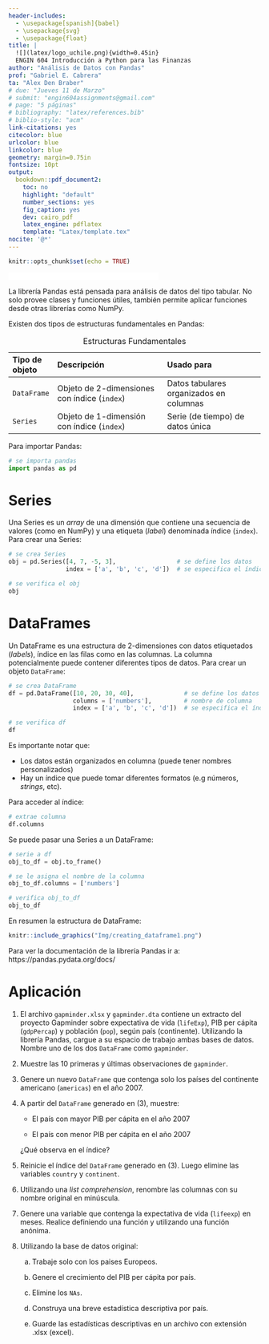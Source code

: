 ```yaml
---
header-includes:
  - \usepackage[spanish]{babel}
  - \usepackage{svg}
  - \usepackage{float}
title: |
  ![](latex/logo_uchile.png){width=0.45in}  
  ENGIN 604 Introducción a Python para las Finanzas
author: "Análisis de Datos con Pandas"
prof: "Gabriel E. Cabrera"
ta: "Alex Den Braber"
# due: "Jueves 11 de Marzo"
# submit: "engin604assignments@gmail.com"
# page: "5 páginas"
# bibliography: "latex/references.bib"
# biblio-style: "acm"
link-citations: yes
citecolor: blue
urlcolor: blue
linkcolor: blue
geometry: margin=0.75in
fontsize: 10pt
output: 
  bookdown::pdf_document2:
    toc: no
    highlight: "default"
    number_sections: yes
    fig_caption: yes
    dev: cairo_pdf
    latex_engine: pdflatex
    template: "Latex/template.tex"
nocite: '@*'
---
```


```r
knitr::opts_chunk$set(echo = TRUE)
```

[![Open In Colab](Latex/colab-badge.pdf){height=15px}](https://colab.research.google.com/drive/18YA35m9NaQdGRjhrF0FYjuhSYmjzqrrT?usp=sharing)

La librería Pandas está pensada para análisis de datos del tipo tabular. No solo provee clases y funciones útiles, también permite aplicar funciones desde otras librerías como NumPy.

Existen dos tipos de estructuras fundamentales en Pandas:

Table: Estructuras Fundamentales 

| Tipo de objeto | Descripción                                  | Usado para                              |
|:---------------|:---------------------------------------------|:----------------------------------------|
| `DataFrame`    | Objeto de 2-dimensiones con índice (`index`) | Datos tabulares organizados en columnas |
| `Series`       | Objeto de 1-dimensión con índice (`index`)   | Serie (de tiempo) de datos única        |

Para importar Pandas:

```python
# se importa pandas
import pandas as pd 
```

# Series 

Una Series es un *array* de una dimensión que contiene una secuencia de valores (como en NumPy) y una etiqueta (*label*) denominada índice (`index`). Para crear una Series: 

```python
# se crea Series
obj = pd.Series([4, 7, -5, 3],                 # se define los datos
                index = ['a', 'b', 'c', 'd'])  # se especifica el índice 

# se verifica el obj
obj
```

# DataFrames

Un DataFrame es una estructura de 2-dimensiones con datos etiquetados (*labels*), índice en las filas como en las columnas. La columna potencialmente puede contener diferentes tipos de datos. Para crear un objeto `DataFrame`:

```python
# se crea DataFrame
df = pd.DataFrame([10, 20, 30, 40],              # se define los datos
                  columns = ['numbers'],         # nombre de columna 
                  index = ['a', 'b', 'c', 'd'])  # se especifica el índice 

# se verifica df
df 
```

Es importante notar que:

* Los datos están organizados en columna (puede tener nombres personalizados)
* Hay un índice que puede tomar diferentes formatos (e.g números, *strings*, etc).

Para acceder al índice:

```python
# extrae columna
df.columns
```

Se puede pasar una Series a un DataFrame:

```python
# serie a df 
obj_to_df = obj.to_frame()

# se le asigna el nombre de la columna 
obj_to_df.columns = ['numbers']

# verifica obj_to_df
obj_to_df
```

En resumen la estructura de DataFrame:

```r
knitr::include_graphics("Img/creating_dataframe1.png")
```

Para ver la documentación de la librería Pandas ir a: https://pandas.pydata.org/docs/

# Aplicación 

1. El archivo `gapminder.xlsx` y `gapminder.dta` contiene un extracto del proyecto Gapminder sobre expectativa de vida (`lifeExp`), PIB per cápita (`gdpPercap`) y población (`pop`), según país (continente). Utilizando la librería Pandas, cargue a su espacio de trabajo ambas bases de datos. Nombre uno de los dos `DataFrame` como `gapminder`. 

2. Muestre las 10 primeras y últimas observaciones de `gapminder`.

3. Genere un nuevo `DataFrame` que contenga solo los países del continente americano (`americas`) en el año 2007.

4. A partir del `DataFrame` generado en (3), muestre:

    * El país con mayor PIB per cápita en el año 2007
    
    * El país con menor PIB per cápita en el año 2007

    ¿Qué observa en el índice?
  
5. Reinicie el índice del `DataFrame` generado en (3). Luego elimine las variables `country` y `continent`.

6. Utilizando una *list comprehension*, renombre las columnas con su nombre original en minúscula.

7. Genere una variable que contenga la expectativa de vida (`lifeexp`) en meses. Realice definiendo una función y utilizando una función anónima.

8. Utilizando la base de datos original:

    a. Trabaje solo con los paises Europeos.  

    b. Genere el crecimiento del PIB per cápita por país.

    c. Elimine los `NAs`.

    d. Construya una breve estadística descriptiva por país.

    e. Guarde las estadísticas descriptivas en un archivo con extensión .xlsx (excel).   